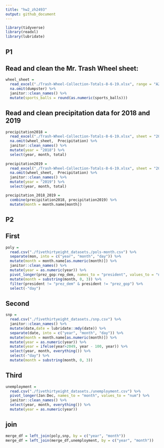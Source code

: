 ```yaml
---
title: "hw2_zh2493"
output: github_document
---
```


```r
library(tidyverse)
library(readxl)
library(lubridate)
```

## P1
## Read and clean the Mr. Trash Wheel sheet:

```r
wheel_sheet = 
  read_excel("./Trash-Wheel-Collection-Totals-8-6-19.xlsx", range = "A2:N408", sheet = "Mr. Trash Wheel") %>%
  na.omit(dumpster) %>%
  janitor::clean_names() %>%
  mutate(sports_balls = round(as.numeric(sports_balls)))
```

## Read and clean precipitation data for 2018 and 2019

```r
precipitation2018 = 
  read_excel("./Trash-Wheel-Collection-Totals-8-6-19.xlsx", sheet = "2018 Precipitation", range = "A2:B14") %>%
  na.omit(wheel_sheet,  Precipitation) %>%
  janitor::clean_names() %>%
  mutate(year = "2018") %>%
  select(year, month, total)
  
precipitation2019 = 
  read_excel("./Trash-Wheel-Collection-Totals-8-6-19.xlsx", sheet = "2019 Precipitation", range = "A2:B14") %>%
  na.omit(wheel_sheet,  Precipitation) %>%
  janitor::clean_names() %>%
  mutate(year = "2019") %>%
  select(year, month, total)

precipitation_2018_2019 = 
  combine(precipitation2018, precipitation2019) %>%
  mutate(month = month.name[month])

```

## P2
## First

```r
poly = 
  read.csv("./fivethirtyeight_datasets./pols-month.csv") %>%
  separate(mon, into = c("year", "month", "day")) %>%
  mutate(month = month.name[as.numeric(month)]) %>%
  janitor::clean_names() %>%
  mutate(year = as.numeric(year)) %>%
  pivot_longer(prez_gop:rep_dem, names_to = "president", values_to = "num") %>%
  mutate(month = substring(month, 0, 3)) %>%
  filter(president != "prez_dem" & president != "prez_gop") %>%
  select(-"day")

```


## Second
```r
snp = 
  read.csv("./fivethirtyeight_datasets./snp.csv") %>%
  janitor::clean_names() %>%
  mutate(date,date = lubridate::mdy(date)) %>%
  separate(date, into = c("year", "month", "day")) %>%
  mutate(month = month.name[as.numeric(month)]) %>%
  mutate(year = as.numeric(year)) %>%
  mutate(year = ifelse(year>2049, year - 100, year)) %>%
  select(year, month, everything()) %>%
  select(-"day") %>%
  mutate(month = substring(month, 0, 3))

```

## Third
```r
unemployment = 
  read.csv("./fivethirtyeight_datasets./unemployment.csv") %>%
  pivot_longer(Jan:Dec, names_to = "month", values_to = "num") %>%
  janitor::clean_names() %>%
  select(year, month, everything()) %>%
  mutate(year = as.numeric(year))
```

## join
```r
merge_df = left_join(poly,snp, by = c("year", "month"))
merge_df = left_join(merge_df,unemployment, by = c("year", "month"))
  

```

